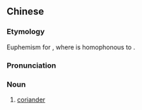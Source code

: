 ==Chinese==
{{zh-forms}}
{{zh-wp|yue}}

===Etymology===
Euphemism for {{zh-l|芫荽|jyun4 seoi1}}, where {{zh-l|荽|seoi1}} is homophonous to {{zh-l|衰|seoi1|bad}}.{{rfv-etymology|zh}}

===Pronunciation===
{{zh-pron
|c=jyun4 sai1,jim4 sai1
|c_note=jim4 sai1 - vernacular
|cat=n
}}

===Noun===
{{zh-noun}}

# {{lb|zh|Cantonese}} [[coriander]]

{{zh-cat|Celery family plants}}